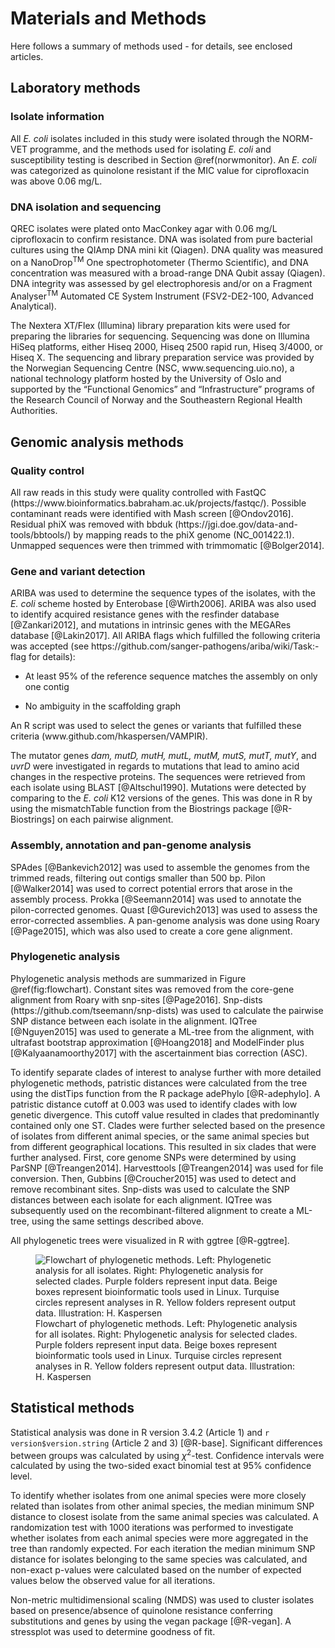 # Materials and Methods

Here follows a summary of methods used - for details, see enclosed articles.

<!-- Chapter 1  -->
## Laboratory methods

### Isolate information
All _E. coli_ isolates included in this study were isolated through the NORM-VET programme, and the methods used for isolating _E. coli_ and susceptibility testing is described in Section \@ref(norwmonitor). An _E. coli_ was categorized as quinolone resistant if the MIC value for ciprofloxacin was above 0.06 mg/L.

### DNA isolation and sequencing
QREC isolates were plated onto MacConkey agar with 0.06 mg/L ciprofloxacin to confirm resistance. DNA was isolated from pure bacterial cultures using the QIAmp DNA mini kit (Qiagen). DNA quality was measured on a NanoDrop^TM^ One spectrophotometer (Thermo Scientific), and DNA concentration was measured with a broad-range DNA Qubit assay (Qiagen). DNA integrity was assessed by gel electrophoresis and/or on a Fragment Analyser^TM^ Automated CE System Instrument (FSV2-DE2-100, Advanced Analytical).

The Nextera XT/Flex (Illumina) library preparation kits were used for preparing the libraries for sequencing. Sequencing was done on Illumina HiSeq platforms, either Hiseq 2000, Hiseq 2500 rapid run, Hiseq 3/4000, or Hiseq X. The sequencing and library preparation service was provided by the Norwegian Sequencing Centre (NSC, www.sequencing.uio.no), a national technology platform hosted by the University of Oslo and supported by the "Functional Genomics" and "Infrastructure" programs of the Research Council of Norway and the Southeastern Regional Health Authorities.

<!-- Chapter 2  -->
## Genomic analysis methods
### Quality control
All raw reads in this study were quality controlled with FastQC (https://www.bioinformatics.babraham.ac.uk/projects/fastqc/). Possible contaminant reads were identified with Mash screen [@Ondov2016]. Residual phiX was removed with bbduk (https://jgi.doe.gov/data-and-tools/bbtools/) by mapping reads to the phiX genome (NC_001422.1). Unmapped sequences were then trimmed with trimmomatic [@Bolger2014].

### Gene and variant detection {#aribaflag}
ARIBA was used to determine the sequence types of the isolates, with the _E. coli_ scheme hosted by Enterobase [@Wirth2006].
ARIBA was also used to identify acquired resistance genes with the resfinder database [@Zankari2012], and mutations in intrinsic genes with the MEGARes database [@Lakin2017]. All ARIBA flags which fulfilled the following criteria was accepted (see https://github.com/sanger-pathogens/ariba/wiki/Task:-flag for details):

- At least 95% of the reference sequence matches the assembly on only one contig

- No ambiguity in the scaffolding graph

An R script was used to select the genes or variants that fulfilled these criteria (www.github.com/hkaspersen/VAMPIR).

The mutator genes _dam, mutD, mutH, mutL, mutM, mutS, mutT, mutY_, and _uvrD_ were investigated in regards to mutations that lead to amino acid changes in the respective proteins. The sequences were retrieved from each isolate using BLAST [@Altschul1990]. Mutations were detected by comparing to the _E. coli_ K12 versions of the genes. This was done in R by using the mismatchTable function from the Biostrings package [@R-Biostrings] on each pairwise alignment.

### Assembly, annotation and pan-genome analysis
SPAdes [@Bankevich2012] was used to assemble the genomes from the trimmed reads, filtering out contigs smaller than 500 bp. Pilon [@Walker2014] was used to correct potential errors that arose in the assembly process. Prokka [@Seemann2014] was used to annotate the pilon-corrected genomes. Quast [@Gurevich2013] was used to assess the error-corrected assemblies. A pan-genome analysis was done using Roary [@Page2015], which was also used to create a core gene alignment. 

### Phylogenetic analysis
Phylogenetic analysis methods are summarized in Figure \@ref(fig:flowchart). Constant sites was removed from the core-gene alignment from Roary with snp-sites [@Page2016]. Snp-dists (https://github.com/tseemann/snp-dists) was used to calculate the pairwise SNP distance between each isolate in the alignment. IQTree [@Nguyen2015] was used to generate a ML-tree from the alignment, with ultrafast bootstrap approximation [@Hoang2018] and ModelFinder plus [@Kalyaanamoorthy2017] with the ascertainment bias correction (ASC).

To identify separate clades of interest to analyse further with more detailed phylogenetic methods, patristic distances were calculated from the tree using the distTips function from the R package adePhylo [@R-adephylo]. A patristic distance cutoff at 0.003 was used to identify clades with low genetic divergence. This cutoff value resulted in clades that predominantly contained only one ST. Clades were further selected based on the presence of isolates from different animal species, or the same animal species but from different geographical locations. This resulted in six clades that were further analysed. First, core genome SNPs were determined by using ParSNP [@Treangen2014]. Harvesttools [@Treangen2014] was used for file conversion. Then, Gubbins [@Croucher2015] was used to detect and remove recombinant sites. Snp-dists was used to calculate the SNP distances between each isolate for each alignment. IQTree was subsequently used on the recombinant-filtered alignment to create a ML-tree, using the same settings described above.

All phylogenetic trees were visualized in R with ggtree [@R-ggtree]. 

![Flowchart of phylogenetic methods. Left: Phylogenetic analysis for all isolates. Right: Phylogenetic analysis for selected clades. Purple folders represent input data. Beige boxes represent bioinformatic tools used in Linux. Turquise circles represent analyses in R. Yellow folders represent output data. Illustration: H. Kaspersen \label{fig:flowchart}](images/flowchart.png)

<!-- Chapter 3 -->
## Statistical methods
Statistical analysis was done in R version 3.4.2 (Article 1) and `r version$version.string` (Article 2 and 3) [@R-base].
Significant differences between groups was calculated by using $\chi$^2^-test. Confidence intervals were calculated by using the two-sided exact binomial test at 95% confidence level.

To identify whether isolates from one animal species were more closely related than isolates from other animal species, the median minimum SNP distance to closest isolate from the same animal species was calculated. A randomization test with 1000 iterations was performed to investigate whether isolates from each animal species were more aggregated in the tree than randomly expected. For each iteration the median minimum SNP distance for isolates belonging to the same species was calculated, and non-exact p-values were calculated based on the number of expected values below the observed value for all iterations.

Non-metric multidimensional scaling (NMDS) was used to cluster isolates based on presence/absence of quinolone resistance conferring substitutions and genes by using the vegan package [@R-vegan]. A stressplot was used to determine goodness of fit.